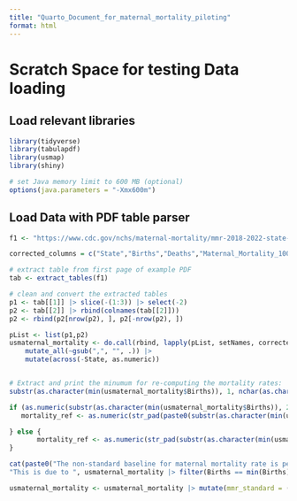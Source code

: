 ```yaml
---
title: "Quarto_Document_for_maternal_mortality_piloting"
format: html
---
```


# Scratch Space for testing Data loading

## Load relevant libraries

```r
library(tidyverse)
library(tabulapdf)
library(usmap)
library(shiny)

# set Java memory limit to 600 MB (optional)
options(java.parameters = "-Xmx600m")
```

## Load Data with PDF table parser

```r

f1 <- "https://www.cdc.gov/nchs/maternal-mortality/mmr-2018-2022-state-data.pdf"

corrected_columns = c("State","Births","Deaths","Maternal_Mortality_100k","CI_Lower_95","CI_Upper_95")

# extract table from first page of example PDF
tab <- extract_tables(f1)

# clean and convert the extracted tables
p1 <- tab[[1]] |> slice(-(1:3)) |> select(-2)
p2 <- tab[[2]] |> rbind(colnames(tab[[2]]))
p2 <- rbind(p2[nrow(p2), ], p2[-nrow(p2), ])

pList <- list(p1,p2)
usmaternal_mortality <- do.call(rbind, lapply(pList, setNames, corrected_columns)) |>
    mutate_all(~gsub(",", "", .)) |>
    mutate(across(-State, as.numeric))


# Extract and print the minumum for re-computing the mortality rates:
substr(as.character(min(usmaternal_mortality$Births)), 1, nchar(as.character(min(usmaternal_mortality$Births))))

if (as.numeric(substr(as.character(min(usmaternal_mortality$Births)), 2, 2)) >= 5) {
   mortality_ref <- as.numeric(str_pad(paste0(substr(as.character(min(usmaternal_mortality$Births)), 1, 1),5), width = nchar(as.character(min(usmaternal_mortality$Births))), side = "right", pad = "0"))

} else {
       mortality_ref <- as.numeric(str_pad(substr(as.character(min(usmaternal_mortality$Births)), 1, 1), width = nchar(as.character(min(usmaternal_mortality$Births))), side = "right", pad = "0"))
}

cat(paste0("The non-standard baseline for maternal mortality rate is per ", as.character(mortality_ref), " live births.\n",
"This is due to ", usmaternal_mortality |> filter(Births == min(Births)) |> pull(State), "'s ", as.character(usmaternal_mortality |> filter(Births == min(Births)) |> pull(Births))," births from 2018-2022.\n"))

usmaternal_mortality <- usmaternal_mortality |> mutate(mmr_standard = (Deaths/Births)*100000, mmr_adjusted = (Deaths/Births)*mortality_ref)  |> select(-starts_with("CI"))

```